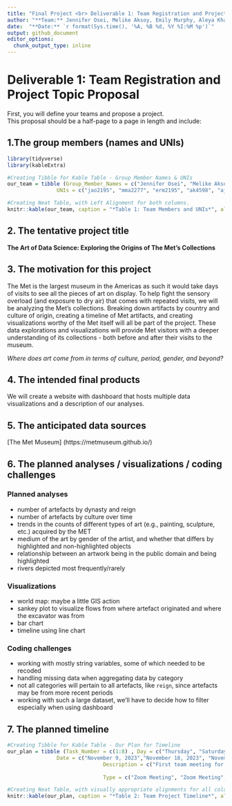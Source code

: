 ```yaml
---
title: "Final Project <br> Deliverable 1: Team Registration and Project Topic Proposal"
author: "**Team:** Jennifer Osei, Melike Aksoy, Emily Murphy, Aleya Khalifa, Andy Turner, Diana Hernandez <br>" 
date:  "**Date:** `r format(Sys.time(), '%A, %B %d, %Y %I:%M %p')`"
output: github_document
editor_options: 
  chunk_output_type: inline
---
```

# Deliverable 1: Team Registration and Project Topic Proposal 
First, you will define your teams and propose a project. <br>
This proposal should be a half-page to a page in length and include:

## 1.The group members (names and UNIs)
```r
library(tidyverse)
library(kableExtra)

#Creating Tibble for Kable Table - Group Member Names & UNIs
our_team = tibble (Group_Member_Names = c("Jennifer Osei", "Melike Aksoy","Emily Murphy", "Aleya Khalifa", "Andy Turner", "Diana Hernandez"), 
                UNIs = c("jao2195", "mma2277", "erm2195", "ak4598", "ajt2206", "dmh2228"))

#Creating Neat Table, with Left Alignment for both columns.
knitr::kable(our_team, caption = "*Table 1: Team Members and UNIs*", align = "ll")

```

## 2. The tentative project title

**The Art of Data Science: Exploring the Origins of The Met's Collections**


## 3. The motivation for this project

The Met is the largest museum in the Americas as such it would take days of visits to see all the pieces of art on display. To help fight the sensory overload (and exposure to dry air) that comes with repeated visits, we will be analyzing the Met's collections. Breaking down artifacts by country and culture of origin, creating a timeline of Met artifacts, and creating visualizations worthy of the Met itself will all be part of the project. These data explorations and visualizations will provide Met visitors with a deeper understanding of its collections - both before and after their visits to the museum.

_Where does art come from in terms of culture, period, gender, and beyond?_

## 4. The intended final products

We will create a website with dashboard that hosts multiple data visualizations and a description of our analyses.

## 5. The anticipated data sources

[The Met Museum] (https://metmuseum.github.io/)

## 6. The planned analyses / visualizations / coding challenges

### Planned analyses

-   number of artefacts by dynasty and reign
-   number of artefacts by culture over time
-   trends in the counts of different types of art (e.g., painting, sculpture, etc.) acquired by the MET
-   medium of the art by gender of the artist, and whether that differs by highlighted and non-highlighted objects
-   relationship between an artwork being in the public domain and being highlighted
-   rivers depicted most frequently/rarely

### Visualizations

-   world map: maybe a little GIS action
-   sankey plot to visualize flows from where artefact originated and where the excavator was from
-   bar chart
-   timeline using line chart

### Coding challenges

-   working with mostly string variables, some of which needed to be recoded
-   handling missing data when aggregating data by category
-   not all categories will pertain to all artefacts, like `reign`, since artefacts may be from more recent periods
-   working with such a large dataset, we'll have to decide how to filter especially when using dashboard


## 7. The planned timeline

```r
#Creating Tibble for Kable Table - Our Plan for Timeline
our_plan = tibble (Task_Number = c(1:8) , Day = c("Thursday", "Saturday", "Sunday-Wednesday", "Monday", "Monday-Friday", "Monday", "Monday-Friday", "Saturday-Thursday"),
                Date = c("November 9, 2023","November 18, 2023", "November 19, 2023-November 22, 2023", "November 27, 2023", "November 27, 2023-December 1, 2023", "December 4, 2023","December 4, 2023-December 8, 2023","December 9, 2023- December 14,") ,  
                               Description = c("First team meeting for discussing the ideas, choosing the topic,and completing the proposal", "Team meeting after the Project Review for Coding and Visualizations draft", "Working on coding and visualizations", "Team meeting for Vizualizations Finalized","Finalizing the cleaning the code and visualizations" ,"Team meeting for Report, Webpage & Screencast ","Completing the Written Report Giving Detailed Project Description, Webpage Overview of Project with Short Explanatory Video, Brief Assessment of Teammates Contributions", "Preparing for In Class Discussion of Final Project"), 
                              
                               Type = c("Zoom Meeting", "Zoom Meeting", "Github Document", "Zoom Meeting", "Github Document", "Zoom Meeting", "Github Document and Website", "None"))

#Creating Neat Table, with visually appropriate alignments for all columns.
knitr::kable(our_plan, caption = "*Table 2: Team Project Timeline*", align = "cllclcll")
```





